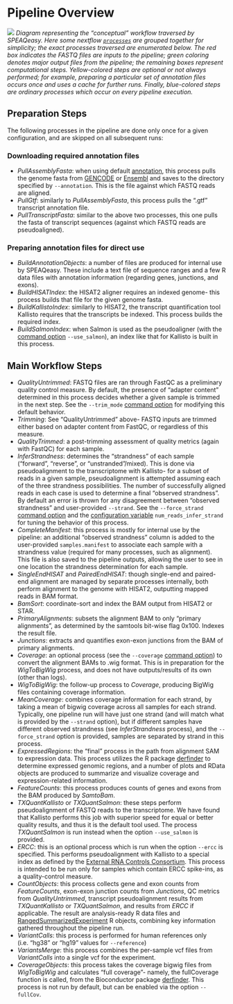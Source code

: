# Pipeline Overview {#pipeline-overview}

![](images/4_workflow.png)
*Diagram representing the "conceptual" workflow traversed by SPEAQeasy. Here some nextflow [`processes`](https://www.nextflow.io/docs/latest/process.html) are grouped together for simplicity; the exact processes traversed are enumerated below. The red box indicates the FASTQ files are inputs to the pipeline; green coloring denotes major output files from the pipeline; the remaining boxes represent computational steps. Yellow-colored steps are optional or not always performed; for example, preparing a particular set of annotation files occurs once and uses a cache for further runs. Finally, blue-colored steps are ordinary processes which occur on every pipeline execution.*

## Preparation Steps

The following processes in the pipeline are done only once for a given configuration, and are skipped on all subsequent runs:

### Downloading required annotation files ###

* *PullAssemblyFasta*: when using default [annotation](#annotation), this process pulls the genome fasta from [GENCODE](https://www.gencodegenes.org/) or [Ensembl](https://useast.ensembl.org/index.html) and saves to the directory specified by `--annotation`. This is the file against which FASTQ reads are aligned.
* *PullGtf*: similarly to *PullAssemblyFasta*, this process pulls the ".gtf" transcript annotation file.
* *PullTranscriptFasta*: similar to the above two processes, this one pulls the fasta of transcript sequences (against which FASTQ reads are pseudoaligned).

### Preparing annotation files for direct use ###

* *BuildAnnotationObjects*: a number of files are produced for internal use by SPEAQeasy. These include a text file of sequence ranges and a few R data files with annotation information (regarding genes, junctions, and exons).
* *BuildHISATIndex*: the HISAT2 aligner requires an indexed genome- this process builds that file for the given genome fasta.
* *BuildKallistoIndex*: similarly to HISAT2, the transcript quantification tool Kallisto requires that the transcripts be indexed. This process builds the required index.
* *BuildSalmonIndex*: when Salmon is used as the pseudoaligner (with the [command option](#command-opts) `--use_salmon`), an index like that for Kallisto is built in this process.

## Main Workflow Steps

* *QualityUntrimmed*: FASTQ files are ran through FastQC as a preliminary quality control measure. By default, the presence of "adapter content" determined in this process decides whether a given sample is trimmed in the next step. See the `--trim_mode` [command option](#command-opts) for modifying this default behavior.
* *Trimming*: See "QualityUntrimmed" above- FASTQ inputs are trimmed either based on adapter content from FastQC, or regardless of this measure.
* *QualityTrimmed*: a post-trimming assessment of quality metrics (again with FastQC) for each sample.
* *InferStrandness*: determines the "strandness" of each sample ("forward", "reverse", or "unstranded"/mixed). This is done via pseudoalignment to the transcriptome with Kallisto- for a subset of reads in a given sample, pseudoalignment is attempted assuming each of the three strandness possibilities. The number of successfully aligned reads in each case is used to determine a final "observed strandness". By default an error is thrown for any disagreement between "observed strandness" and user-provided `--strand`. See the `--force_strand` [command option](#command-opts) and the [configuration variable](#speaqeasy-parameters) `num_reads_infer_strand` for tuning the behavior of this process.
* *CompleteManifest*: this process is mostly for internal use by the pipeline: an additional "observed strandness" column is added to the user-provided `samples.manifest` to associate each sample with a strandness value (required for many processes, such as alignment). This file is also saved to the pipeline outputs, allowing the user to see in one location the strandness determination for each sample.
* *SingleEndHISAT* and *PairedEndHISAT*: though single-end and paired-end alignment are managed by separate processes internally, both perform alignment to the genome with HISAT2, outputting mapped reads in BAM format.
* *BamSort*: coordinate-sort and index the BAM output from HISAT2 or STAR.
* *PrimaryAlignments*: subsets the alignment BAM to only "primary alignments", as determined by the samtools bit-wise flag 0x100. Indexes the result file.
* *Junctions*: extracts and quantifies exon-exon junctions from the BAM of primary alignments.
* *Coverage*: an optional process (see the `--coverage` [command option](#command-opts)) to convert the alignment BAMs to .wig format. This is in preparation for the *WigToBigWig* process, and does not have outputs/results of its own (other than logs).
* *WigToBigWig*: the follow-up process to *Coverage*, producing BigWig files containing coverage information.
* *MeanCoverage*: combines coverage information for each strand, by taking a mean of bigwig coverage across all samples for each strand. Typically, one pipeline run will have just one strand (and will match what is provided by the `--strand` option), but if different samples have different observed strandness (see *InferStrandness* process), and the `--force_strand` option is provided, samples are separated by strand in this process.
* *ExpressedRegions*: the "final" process in the path from alignment SAM to expression data. This process utilizes the R package [derfinder](http://bioconductor.org/packages/release/bioc/html/derfinder.html) to determine expressed genomic regions, and a number of plots and RData objects are produced to summarize and visualize coverage and expression-related information.
* *FeatureCounts*: this process produces counts of genes and exons from the BAM produced by *SamtoBam*.
* *TXQuantKallisto* or *TXQuantSalmon*: these steps perform pseudoalignment of FASTQ reads to the transcriptome. We have found that Kallisto performs this job with superior speed for equal or better quality results, and thus it is the default tool used. The process *TXQuantSalmon* is run instead when the option `--use_salmon` is provided.
* *ERCC*: this is an optional process which is run when the option `--ercc` is specified. This performs pseudoalignment with Kallisto to a special index as defined by the [External RNA Controls Consortium](https://www.nist.gov/programs-projects/external-rna-controls-consortium). This process is intended to be run only for samples which contain ERCC spike-ins, as a quality-control measure.
* *CountObjects*: this process collects gene and exon counts from *FeatureCounts*, exon-exon junction counts from *Junctions*, QC metrics from *QualityUntrimmed*, transcript pseudoalignment results from *TXQuantKallisto* or *TXQuantSalmon*, and results from *ERCC* if applicable. The result are analysis-ready R data files and [RangedSummarizedExperiment](https://www.rdocumentation.org/packages/SummarizedExperiment/versions/1.2.3/topics/RangedSummarizedExperiment-class) R objects, combining key information gathered throughout the pipeline run.
* *VariantCalls*: this process is performed for human references only (i.e. "hg38" or "hg19" values for `--reference`)
* *VariantsMerge*: this process combines the per-sample vcf files from *VariantCalls* into a single vcf for the experiment.
* *CoverageObjects*: this process takes the coverage bigwig files from *WigToBigWig* and calculates "full coverage"- namely, the fullCoverage function is called, from the Bioconductor package [derfinder](http://bioconductor.org/packages/release/bioc/html/derfinder.html). This process is not run by default, but can be enabled via the option `--fullCov`.
